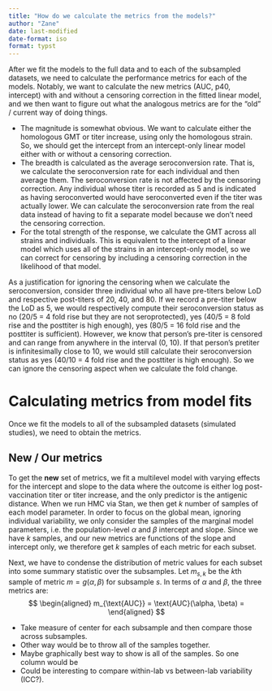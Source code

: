 ```yaml
---
title: "How do we calculate the metrics from the models?"
author: "Zane"
date: last-modified
date-format: iso
format: typst
---
```


After we fit the models to the full data and to each of the subsampled datasets,
we need to calculate the performance metrics for each of the models. Notably,
we want to calculate the new metrics (AUC, p40, intercept) with and without
a censoring correction in the fitted linear model, and we then want to figure
out what the analogous metrics are for the "old" / current way of doing things.

* The magnitude is somewhat obvious. We want to calculate either the homologous
GMT or titer increase, using only the homologous strain. So, we should get the
intercept from an intercept-only linear model either with or without a censoring
correction.
* The breadth is calculated as the average seroconversion rate. That is, we
calculate the seroconversion rate for each individual and then average them.
The seroconversion rate is not affected by the censoring correction. Any
individual whose titer is recorded as 5 and is indicated as having seroconverted
would have seroconverted even if the titer was actually lower. We can
calculate the seroconversion rate from the real data instead of having to fit
a separate model because we don't need the censoring correction.
* For the total strength of the response, we calculate the GMT across all
strains and individuals. This is equivalent to the intercept of a linear model
which uses all of the strains in an intercept-only model, so we can correct
for censoring by including a censoring correction in the likelihood of that
model.


As a justification for ignoring the censoring when we calculate the
seroconversion, consider three individual who all have pre-titers below LoD and
respective post-titers of 20, 40, and 80. If we record a pre-titer below the LoD
as 5, we would respectively compute their seroconversion status as no (20/5 = 4
fold rise but they are not seroprotected), yes (40/5 = 8 fold rise and the
posttiter is high enough), yes (80/5 = 16 fold rise and the posttiter is
sufficient). However, we know that person's pre-titer is censored and can range
from anywhere in the interval (0, 10). If that person's pretiter is
infinitesimally close to 10, we would still calculate their seroconversion
status as yes (40/10 = 4 fold rise and the posttiter is high enough). So we can
ignore the censoring aspect when we calculate the fold change.

# Calculating metrics from model fits

Once we fit the models to all of the subsampled datasets (simulated studies),
we need to obtain the metrics.

## **New** / **Our** metrics

To get the **new** set of metrics, we fit a multilevel model with varying
effects for the intercept and slope to the data where the outcome is either
log post-vaccination titer or titer increase, and the only predictor is the
antigenic distance. When we run HMC via Stan, we then get $k$ number of
samples of each model parameter. In order to focus on the global mean,
ignoring individual variability, we only consider the samples of the marginal
model parameters, i.e. the population-level $\alpha$ and $\beta$ intercept
and slope. Since we have $k$ samples, and our new metrics are functions of
the slope and intercept only, we therefore get $k$ samples of each metric
for each subset.

Next, we have to condense the distribution of metric values for each subset
into some summary statistic over the subsamples. Let $m_{s, k}$ be the $k$th
sample of metric $m = g(\alpha, \beta)$ for subsample $s$. In terms of
$\alpha$ and $\beta$, the three metrics are:
$$
\begin{aligned}
m_{\text{AUC}} = \text{AUC}(\alpha, \beta) = 
\end{aligned}
$$

* Take measure of center for each subsample and then compare those across
subsamples.
* Other way would be to throw all of the samples together.
* Maybe graphically best way to show is all of the samples. So one column would
be 
* Could be interesting to compare within-lab vs between-lab variability (ICC?).
